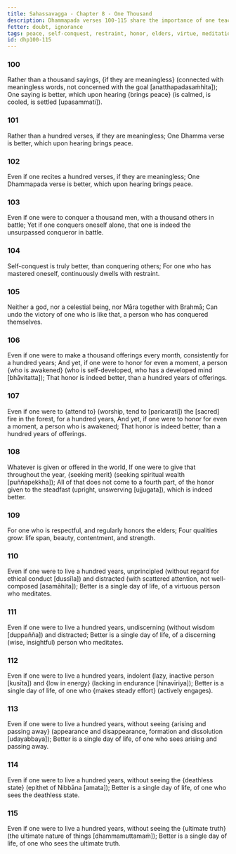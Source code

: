 ```yaml
---
title: Sahassavagga - Chapter 8 - One Thousand
description: Dhammapada verses 100-115 share the importance of one teaching that brings peace, the benefits of self-conquest, the value of honoring the awakened, and the importance of seeing the ultimate truth.
fetter: doubt, ignorance
tags: peace, self-conquest, restraint, honor, elders, virtue, meditation, discernment, effort, arising and passing away, deathless, ultimate truth, dhp, dhp100
id: dhp100-115
---
```


### 100

Rather than a thousand sayings,
\{if they are meaningless} (connected with meaningless words, not concerned with the goal [anatthapadasaṁhita]);
One saying is better,
which upon hearing \{brings peace} (is calmed, is cooled, is settled [upasammati]).

### 101

Rather than a hundred verses,
if they are meaningless;
One Dhamma verse is better,
which upon hearing brings peace.

### 102

Even if one recites a hundred verses,
if they are meaningless;
One Dhammapada verse is better,
which upon hearing brings peace.

### 103

Even if one were to conquer a thousand men,
with a thousand others in battle;
Yet if one conquers oneself alone,
that one is indeed the unsurpassed conqueror in battle.

### 104

Self-conquest is truly better,
than conquering others;
For one who has mastered oneself,
continuously dwells with restraint.

### 105

Neither a god, nor a celestial being,
nor Māra together with Brahmā;
Can undo the victory of one who is like that,
a person who has conquered themselves.

### 106

Even if one were to make a thousand offerings every month,
consistently for a hundred years;
And yet, if one were to honor for even a moment,
a person \{who is awakened} (who is self-developed, who has a developed mind [bhāvitatta]);
That honor is indeed better,
than a hundred years of offerings.

### 107

Even if one were to \{attend to} (worship, tend to [paricarati]) the [sacred] fire in the forest,
for a hundred years,
And yet, if one were to honor for even a moment,
a person who is awakened;
That honor is indeed better,
than a hundred years of offerings.

### 108

Whatever is given or offered in the world,
If one were to give that throughout the year, \{seeking merit} (seeking spiritual wealth [puññapekkha]);
All of that does not come to a fourth part,
of the honor given to the steadfast (upright, unswerving [ujjugata]), which is indeed better.

### 109

For one who is respectful,
and regularly honors the elders;
Four qualities grow:
life span, beauty, contentment, and strength.

### 110

Even if one were to live a hundred years,
unprincipled (without regard for ethical conduct [dussīla]) and distracted (with scattered attention, not well-composed [asamāhita]);
Better is a single day of life,
of a virtuous person who meditates.

### 111

Even if one were to live a hundred years,
undiscerning (without wisdom [duppañña]) and distracted;
Better is a single day of life,
of a discerning (wise, insightful) person who meditates.

### 112

Even if one were to live a hundred years,
indolent (lazy, inactive person [kusīta]) and \{low in energy} (lacking in endurance [hīnavīriya]);
Better is a single day of life,
of one who \{makes steady effort} (actively engages).

### 113

Even if one were to live a hundred years,
without seeing \{arising and passing away} (appearance and disappearance, formation and dissolution [udayabbaya]);
Better is a single day of life,
of one who sees arising and passing away.

### 114

Even if one were to live a hundred years,
without seeing the \{deathless state} (epithet of Nibbāna [amata]);
Better is a single day of life,
of one who sees the deathless state.

### 115

Even if one were to live a hundred years,
without seeing the \{ultimate truth} (the ultimate nature of things [dhammamuttamaṁ]);
Better is a single day of life,
of one who sees the ultimate truth.